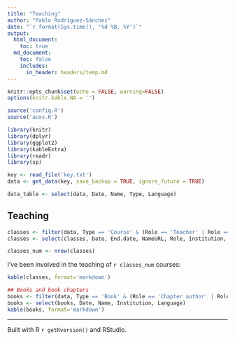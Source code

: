 ```yaml
---
title: "Teaching"
author: "Pablo Rodríguez-Sánchez"
date: "`r format(Sys.time(), '%d %B, %Y')`"
output:
  html_document:
    toc: true
  md_document:
    toc: false
    includes:
      in_header: headers/temp.md
---
```


```r
knitr::opts_chunk$set(echo = FALSE, warning=FALSE)
options(knitr.kable.NA = '')
```

```r
source('config.R')
source('auxs.R')

library(knitr)
library(dplyr)
library(ggplot2)
library(kableExtra)
library(readr)
library(sp)
```


```r
key <- read_file('key.txt')
data <- get_data(key, save_backup = TRUE, ignore_future = TRUE)
```

```r
data_table <- select(data, Date, Name, Type, Language)
```
## Teaching
```r
classes <- filter(data, Type == 'Course' & (Role == 'Teacher' | Role == 'Teaching assistant'))
classes <- select(classes, Date, End.date, NameURL, Role, Institution, Language)

classes_num <- nrow(classes)
```

I've been involved in the teaching of `r classes_num` courses:

```r
kable(classes, format='markdown')
```

```r
## Books and book chapters
books <- filter(data, Type == 'Book' & (Role == 'Chapter author' | Role == 'Author'))
books <- select(books, Date, Name, Institution, Language)
kable(books, format='markdown')
```

***

Built with R `r getRversion()` and RStudio.
